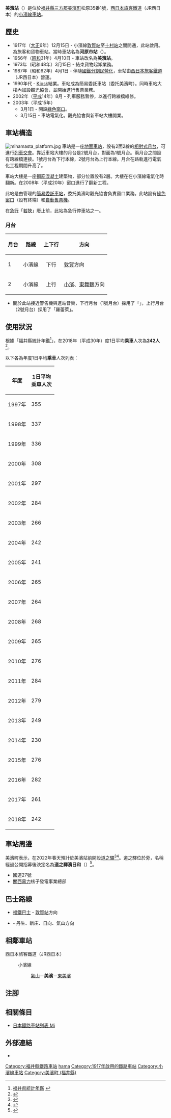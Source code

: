 {{NoteTA
|T=zh-hans:美滨站;zh-hk:美濱站;zh-tw:美濱車站;
|1=zh-hans:美滨站;zh-hk:美濱站;zh-tw:美濱車站;
}}
{{Infobox station
|公司色 = #0072bc
|站名 = 美濱*
|圖片 = Mihama Station.jpg
|圖片說明 = 車站大樓（2019年5月）
|日文原名 = 美浜
|平假名 = みはま
|羅馬拼音 = Mihama
|副站名 = 
|電報略號 = ミマ
|所在地 = {{JPN}}[[福井縣|福井縣]][[三方郡|三方郡]][[美濱町_(福井縣)|美濱町]]松原35番1號
|座標 = {{coord|35|36|18.51|N|135|56|11.95|E|type:railwaystation_region:JP-24|display=inline,title}}
|車站構造 = [[地面車站|地面車站]]
|月台配置 = 2面2線
|啟用年月日 = 1917年（[[大正|大正]]6年）12月15日
|廢站年月日 = 
|乘客人數 = 242
|上下車人次 = 
|統計年度 = 2018
|轉車 = 
|全寬備註 = [[簡易委託車站|簡易委託車站]]<br />設有[[綠色窗口|綠色窗口]]<br>* 在1956年前，此站曾名為河原市站。
|adjacent = {{Adjacent stations|system=西日本旅客鐵道近畿地域路線|line=小濱線|left=氣山|right=東美濱|note-left=3.5km|note-mid=距離[[敦賀站|敦賀]]17.9km|note-right=5.2km}}
}}
'''美濱站'''（{{jpn|j=美浜駅|hg=みはまえき|rm=Mihama eki|f=y}}）是位於[[福井縣|福井縣]][[三方郡|三方郡]][[美濱町_(福井縣)|美濱町]]松原35番1號，[[西日本旅客鐵道|西日本旅客鐵道]]（JR西日本）的[[小濱線|小濱線]][[鐵路車站|車站]]。

== 歷史 == 
* 1917年（[[大正|大正]]6年）12月15日 - 小濱線[[敦賀站|敦賀站]]至[[十村站|十村站]]之間開通，此站啟用。為旅客和貨物車站。當時車站名為'''河原市站'''（{{jpn|j=河原市駅|hg=かわらいちえき}}）。
* 1956年（[[昭和|昭和]]31年）4月10日 - 車站改名為'''美濱站'''。
* 1973年（昭和48年）3月15日 - 結束貨物起卸業務。
* 1987年（昭和62年）4月1日 - 伴隨[[國鐵分割民營化|國鐵分割民營化]]，車站由[[西日本旅客鐵道|西日本旅客鐵道]]（JR西日本）營運。
* 1990年代 - [[Kiosk_(便利商店)|Kiosk]]結業。車站成為簡易委託車站（委托美濱町）。同時車站大樓內加設觀光協會，並開始進行售票業務。
* 2002年（[[平成|平成]]14年）8月 - 列車服務暫停，以進行跨線橋維修。
* 2003年（平成15年）
** 3月1日 - 開設[[綠色窗口|綠色窗口]]。
** 3月15日 - 車站電氣化。觀光協會與新車站大樓開業。

== 車站構造 ==
[[File:mihamasta_platform.jpg|thumb]]
車站是一座[[地面車站|地面車站]]，設有2面2線的[[相對式月台|相對式月台]]，可進行[[列車交會|列車交會]]。靠近車站大樓的月台是2號月台，對面為1號月台。兩月台之間設有跨線橋連接。1號月台為下行本線，2號月台為上行本線。月台在路軌進行電氣化工程期間升高了。

車站大樓是一座[[鋼筋混凝土|鋼筋混凝土]]建築物，部分位置設有2層。大樓在在小濱線電氣化時翻新。在2008年（平成20年）窗口進行了翻新工程。

此站是由{{Translink|ja|敦賀地域鉄道部|敦賀地域鐵道部}}管理的[[簡易委託車站|簡易委託車站]]，委托美濱町觀光協會負責窗口業務。此站設有[[綠色窗口|綠色窗口]]（設有{{Translink|ja|マルス (システム)|MARS系統}}終端）和[[自動售票機|自動售票機]]。

在[[急行列車|急行]]「[[若狹號列車|若狹]]」廢止前，此站為急行停車站之一。

=== 月台 ===
{| rules="rows" class="wikitable"
!月台!!路線!!上下行!!方向
|-
! 1
| {{color|#999999|■}}小濱線
| style="text-align:center" | 下行
| [[敦賀站|敦賀]]方向
|-
! 2
| {{color|#999999|■}}小濱線
| style="text-align:center" | 上行
| [[小濱站|小濱]]、[[東舞鶴站|東舞鶴]]方向
|}
* 關於此站接近警告機與進站音樂，下行月台（1號月台）採用了「{{Translink|ja|村の鍛冶屋|村之鍛冶屋}}」，上行月台（2號月台）採用了「羅蕾萊」。

== 使用狀況 ==
根據「福井縣統計年鑑<ref>[http://www.pref.fukui.jp/doc/toukei-jouhou/nenkan.html 福井県統計年鑑] {{Wayback|url=http://www.pref.fukui.jp/doc/toukei-jouhou/nenkan.html |date=20180330212818 }}{{ja icon}}</ref>」，在2018年（平成30年）度1日平均'''乘車'''人次為'''242人'''<ref>{{Cite web|url=https://www.pref.fukui.lg.jp/doc/toukei-jouhou/nenkan_d/fil/12-30koutuu.pdf|title=8.駅別JR貨客輸送状況（1日平均）|accessdate=2020-05-10|publisher=福井県|format=PDF|language=ja|archive-date=2021-11-03|archive-url=https://web.archive.org/web/20211103010935/https://www.pref.fukui.lg.jp/doc/toukei-jouhou/nenkan_d/fil/12-30koutuu.pdf|dead-url=no}}</ref>。

以下各為年度1日平均'''乘車'''人次列表：
{| class="wikitable" style="text-align:right;"
!rowspan="1"|年度
!rowspan="1"|1日平均<br />乘車人次
|-
|1997年
|355
|-
|1998年
|337
|-
|1999年
|336
|-
|2000年
|308
|-
|2001年
|297
|-
|2002年
|284
|-
|2003年
|266
|-
|2004年
|242
|-
|2005年
|241
|-
|2006年
|265
|-
|2007年
|264
|-
|2008年
|268
|-
|2009年
|265
|-
|2010年
|276
|-
|2011年
|284
|-
|2012年
|279
|-
|2013年
|249
|-
|2014年
|230
|-
|2015年
|276
|-
|2016年
|282
|-
|2017年
|261
|-
|2018年
|242
|}

== 車站周邊 ==
美濱町表示，在2022年春天預計於美濱站前開設[[道之驛|道之驛]]<ref>{{Cite web|url = http://www.town.fukui-mihama.lg.jp/open_imgs/info/0000009590.pdf|title = 美浜町地域づくり拠点化整備基本計画（概要版）|publisher = 美浜町|date = 2018-03|accessdate = 2020-12-06|format = PDF|language=ja}}</ref><ref>{{Cite news|url = https://www.asahi.com/articles/ASMCN3JF3MCNPGJB004.html|title = 福井）美浜駅前に「道の駅」拠点施設 22年春開業予定|newspaper = 朝日新聞數碼|archiveurl = https://web.archive.org/web/20191122160144/https://www.asahi.com/articles/ASMCN3JF3MCNPGJB004.html|date = 2019-11-22|archivedate = 2019-11-22|accessdate = 2020-12-06|language=ja}}</ref>。道之驛位於{{Translink|ja|国道27号|國道27號}}旁，名稱經過公開招募後決定名為'''道之驛濱日和'''（{{jpn|j=道の駅はまびより}}）<ref>{{Cite web|url = http://www.town.fukui-mihama.lg.jp/open_imgs/info/0000012895.pdf|title = 広報みはま 令和2年10月号（9月23日発行）No.597|publisher = 美浜町まちづくり推進課|date = 2020-09-23|accessdate = 2020-12-06|format = PDF|language=ja}}</ref>。
* 國道27號
* [[關西電力|關西電力]]核子發電事業總部

== 巴士路線 ==
* [[福井鐵道#巴士事業|福鐵巴士]] - [[敦賀站|敦賀站]]方向
* {{Translink|ja|ブルースカイ (コミュニティバス)|Blue Sky (社區巴士)|美濱町社區巴士}} - 丹生、新庄、日向、氣山方向

== 相鄰車站 ==
; 西日本旅客鐵道（JR西日本）
: {{Color|#999999|■}}小濱線
:: [[氣山站|氣山]]－'''美濱'''－[[東美濱站|東美濱]]
== 注腳 ==
{{Reflist}}
== 相關條目 ==
* [[日本鐵路車站列表_Mi|日本鐵路車站列表 Mi]]
== 外部連結 ==
{{Commons cat|Mihama Station}}
* {{外部連結/JR西日本車站|0541303|美濱}}{{ja icon}}
{{小濱線}}
{{DEFAULTSORT:Mihama}}
[[Category:福井縣鐵路車站|Category:福井縣鐵路車站]]
[[Category:日本鐵路車站_Mi|hama]]
[[Category:1917年啟用的鐵路車站|Category:1917年啟用的鐵路車站]]
[[Category:小濱線車站|Category:小濱線車站]]
[[Category:美濱町_(福井縣)|Category:美濱町 (福井縣)]]